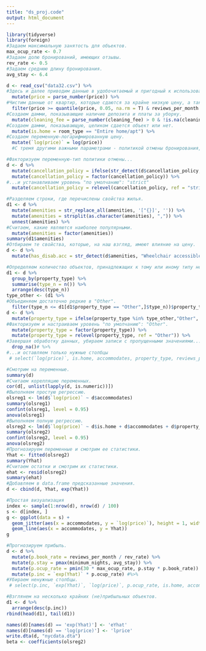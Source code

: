 ```yaml
---
title: "ds_proj.code"
output: html_document
---
```


```r
library(tidyverse)
library(foreign)
#Задаем максимальную занятость для объектов.
max_ocup_rate <- 0.7
#Задаем долю бронирований, имеющих отзывы.
rev_rate <- 0.5
#Задаем среднюю длину бронирования.
avg_stay <- 6.4
```

```r
d <- read_csv("data32.csv") %>%
#Здесь и далее приводим данные в удобочитаемый и пригодный к использованию формат.
  mutate(price = parse_number(price)) %>%
#Чистим данные от квартир, которые сдаются за крайне низкую цену, а также наименее востребованное жилье.
  filter(price >= quantile(price, 0.05, na.rm = T) & reviews_per_month >= quantile(reviews_per_month, 0.05, na.rm = T)) %>%
#Создаем дамми, показывающие наличие депозита и платы за уборку.
  mutate(cleaning_fee = parse_number(cleaning_fee) > 0 & !is.na(cleaning_fee), security_deposit = parse_number(security_deposit) > 0 & !is.na(security_deposit)) %>%
#Создаем дамми, показывающую, целиком сдается объект или нет.
  mutate(is.home = room_type == "Entire home/apt") %>%
#Создаем переменную-логарифмированную цену.
  mutate(`log(price)` = log(price))
  #С тремя другими важными параметрами - политикой отмены бронирования, типом и оснащением объекта - работаем в следующих чанках.
```

```r
#Факторизуем переменную-тип политики отмены...
d <- d %>%
  mutate(cancellation_policy = ifelse(str_detect(d$cancellation_policy, "strict"), "strict", "moderate/flexible")) %>%
  mutate(cancellation_policy = factor(cancellation_policy)) %>%
#...и устанавливаем уровень "по умолчанию": "strict"  
  mutate(cancellation_policy = relevel(cancellation_policy, ref = "strict"))
```

```r
#Разделяем строки, где перечислены свойства жилья.
d1 <- d %>%
  mutate(amenities = str_replace_all(amenities, '["{}]', '')) %>%
  mutate(amenities = strsplit(as.character(amenities), ",")) %>%
  unnest(amenities) %>%
#Считаем, какие являются наиболее популярными.
  mutate(amenities = factor(amenities))
summary(d1$amenities)
#Отбираем те свойства, которые, на наш взгляд, имеют влияние на цену.
d <- d %>%
  mutate(has_disab.acc = str_detect(d$amenities, "Wheelchair accessible"), has_heat = str_detect(d$amenities, "Heating"), has_ac = str_detect(d$amenities, "Air conditioning"), has_tv = str_detect(d$amenities, "TV"), has_fridge = str_detect(d$amenities, "Refrigerator"), has_24ch.in = str_detect(d$amenities, "24-hour check-in"), has_grdn = str_detect(d$amenities, "Garden or backyard"), has_wifi = str_detect(d$amenities, "Wifi"), has_bbq = str_detect(d$amenities, "BBQ grill"))
```

```r
#Определяем количество объектов, принадлежащих к тому или иному типу недвижимости.
d1 <- d %>%
  group_by(property_type) %>%
  summarise(type_n = n()) %>%
  arrange(desc(type_n))
type_other <- (d1 %>%
#Объединяем достаточно редкие в "Other".
  filter(type_n <= d1[d1$property_type == "Other",]$type_n))$property_type
d <- d %>% 
  mutate(property_type = ifelse(property_type %in% type_other,"Other", property_type)) %>% 
#Факторизуем и настраиваем уровень "по умолчанию": "Other".
  mutate(property_type = factor(property_type)) %>%
  mutate(property_type = relevel(property_type, ref = "Other")) %>%
#Завершая обработку данных, убираем записи с пропущенными значениями...
  drop_na()# %>%
#...и оставляем только нужные столбцы
 # select(`log(price)`, is.home, accommodates, property_type, reviews_per_month, bathrooms, availability_90, number_of_reviews, cancellation_policy, host_listings_count,  minimum_nights, review_scores_location, has_disab.acc, has_ac, has_tv, has_fridge, has_grdn, has_24ch.in, has_wifi, has_bbq, price, id, longitude, latitude)
```

```r
#Смотрим на переменные.
summary(d)
#Считаем корелляцию переменных.
cor(d[, unlist(lapply(d, is.numeric))])
#Выполняем простую регрессию.
olsreg1 <- lm(d$`log(price)` ~ d$accommodates)
summary(olsreg1)
confint(olsreg1, level = 0.95)
anova(olsreg1)
#Выполняем полную регрессию.
olsreg2 <- lm(d$`log(price)` ~ d$is.home + d$accommodates + d$property_type + d$bathrooms + d$availability_90 + d$number_of_reviews + d$cancellation_policy + d$host_listings_count +  d$minimum_nights + d$review_scores_location + d$has_disab.acc + d$has_ac + d$has_tv + d$has_fridge + d$has_grdn + d$has_24ch.in)
summary(olsreg2)
confint(olsreg2, level = 0.95)
anova(olsreg2)
#Прогнозируем переменные и смотрим ее статистики.
Yhat <- fitted(olsreg2)
summary(Yhat)
#Считаем остатки и смотрим их статистики.
ehat <- resid(olsreg2)
summary(ehat)
#Добавляем в data.frame предсказанные значения.
d <- cbind(d, Yhat, exp(Yhat))
```

```r
#Простая визуализация
index <- sample(1:nrow(d), nrow(d) / 100)
s <- d[index, ]
g <- ggplot(data = s) +
  geom_jitter(aes(x = accommodates, y = `log(price)`), height = 1, width = 1) +
  geom_line(aes(x = accommodates, y = Yhat))
g
```

```r
#Прогнозируем прибыль.
d <- d %>%
  mutate(p.book_rate = reviews_per_month / rev_rate) %>%
  mutate(p.stay = pmax(minimum_nights, avg_stay)) %>%
  mutate(p.ocup_rate = pmin(30 * max_ocup_rate, p.stay * p.book_rate)) %>%
  mutate(p.inc = `exp(Yhat)` * p.ocup_rate) #%>%
#Убираем ненужные столбцы.
 # select(p.inc, `exp(Yhat)`, `log(price)`, p.ocup_rate, is.home, accommodates, property_type, number_of_reviews, bathrooms, cancellation_policy, host_listings_count,  minimum_nights, review_scores_location, price, id, latitude, longitude, has_wifi, has_ac, has_tv, has_fridge, has_bbq, has_grdn, has_24ch, has_disab.acc)
```

```r
#Взглянем на несколько крайних (не)прибыльных объектов.
d1 <- d %>%
  arrange(desc(p.inc))
rbind(head(d1), tail(d1))
```

```r
names(d)[names(d) == 'exp(Yhat)'] <- 'eYhat'
names(d)[names(d) == 'log(price)'] <- 'lprice'
write.dta(d, "nycdata.dta")
beta <- coefficients(olsreg2)
```
